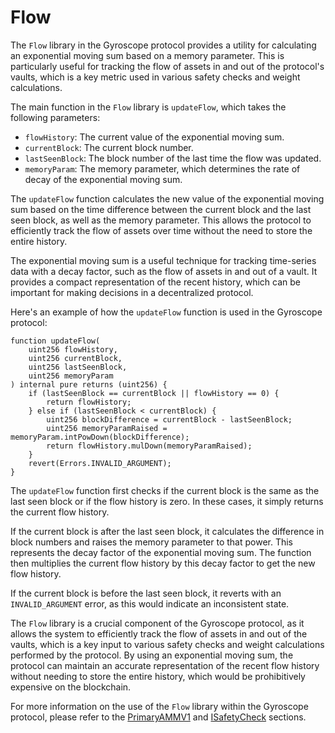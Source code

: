 
# Flow

The `Flow` library in the Gyroscope protocol provides a utility for calculating an exponential moving sum based on a memory parameter. This is particularly useful for tracking the flow of assets in and out of the protocol's vaults, which is a key metric used in various safety checks and weight calculations.

The main function in the `Flow` library is `updateFlow`, which takes the following parameters:

- `flowHistory`: The current value of the exponential moving sum.
- `currentBlock`: The current block number.
- `lastSeenBlock`: The block number of the last time the flow was updated.
- `memoryParam`: The memory parameter, which determines the rate of decay of the exponential moving sum.

The `updateFlow` function calculates the new value of the exponential moving sum based on the time difference between the current block and the last seen block, as well as the memory parameter. This allows the protocol to efficiently track the flow of assets over time without the need to store the entire history.

<Callout type="info">
The exponential moving sum is a useful technique for tracking time-series data with a decay factor, such as the flow of assets in and out of a vault. It provides a compact representation of the recent history, which can be important for making decisions in a decentralized protocol.
</Callout>

Here's an example of how the `updateFlow` function is used in the Gyroscope protocol:

```solidity
function updateFlow(
    uint256 flowHistory,
    uint256 currentBlock,
    uint256 lastSeenBlock,
    uint256 memoryParam
) internal pure returns (uint256) {
    if (lastSeenBlock == currentBlock || flowHistory == 0) {
        return flowHistory;
    } else if (lastSeenBlock < currentBlock) {
        uint256 blockDifference = currentBlock - lastSeenBlock;
        uint256 memoryParamRaised = memoryParam.intPowDown(blockDifference);
        return flowHistory.mulDown(memoryParamRaised);
    }
    revert(Errors.INVALID_ARGUMENT);
}
```

The `updateFlow` function first checks if the current block is the same as the last seen block or if the flow history is zero. In these cases, it simply returns the current flow history.

If the current block is after the last seen block, it calculates the difference in block numbers and raises the memory parameter to that power. This represents the decay factor of the exponential moving sum. The function then multiplies the current flow history by this decay factor to get the new flow history.

If the current block is before the last seen block, it reverts with an `INVALID_ARGUMENT` error, as this would indicate an inconsistent state.

The `Flow` library is a crucial component of the Gyroscope protocol, as it allows the system to efficiently track the flow of assets in and out of the vaults, which is a key input to various safety checks and weight calculations performed by the protocol. By using an exponential moving sum, the protocol can maintain an accurate representation of the recent flow history without needing to store the entire history, which would be prohibitively expensive on the blockchain.

For more information on the use of the `Flow` library within the Gyroscope protocol, please refer to the [PrimaryAMMV1](/core-contracts/pamm) and [ISafetyCheck](/core-contracts/isafety-check) sections.